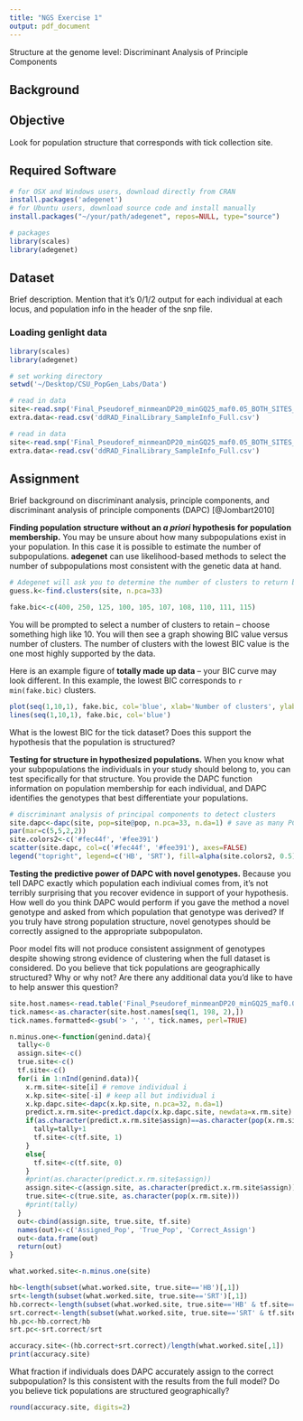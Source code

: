 ```yaml
---
title: "NGS Exercise 1"
output: pdf_document
---
```

Structure at the genome level: Discriminant Analysis of Principle Components

## Background



## Objective 

Look for population structure that corresponds with tick collection site.

## Required Software

```r
# for OSX and Windows users, download directly from CRAN
install.packages('adegenet')
# for Ubuntu users, download source code and install manually
install.packages("~/your/path/adegenet", repos=NULL, type="source")

# packages
library(scales)
library(adegenet)
```

## Dataset

Brief description. Mention that it's 0/1/2 output for each individual at each locus, and population info in the header of the snp file.

<!--- Execute the R code but don't show it because it prints too many messages to the output -->
### Loading genlight data
```r
library(scales)
library(adegenet)

# set working directory
setwd('~/Desktop/CSU_PopGen_Labs/Data')

# read in data
site<-read.snp('Final_Pseudoref_minmeanDP20_minGQ25_maf0.05_BOTH_SITES_host_filtered_only_maxmissing0.75_MERGED_FOR_ADEGENET.finalSNPs_site.snp')
extra.data<-read.csv('ddRAD_FinalLibrary_SampleInfo_Full.csv')
```

<!--- Show the R code but don't execute it -->

```r
# read in data
site<-read.snp('Final_Pseudoref_minmeanDP20_minGQ25_maf0.05_BOTH_SITES_host_filtered_only_maxmissing0.75_MERGED_FOR_ADEGENET.finalSNPs_site.snp')
extra.data<-read.csv('ddRAD_FinalLibrary_SampleInfo_Full.csv')
```

## Assignment

Brief background on discriminant analysis, principle components, and discriminant analysis of principle components (DAPC) [@Jombart2010]

**Finding population structure without an *a priori* hypothesis for population membership.**
You may be unsure about how many subpopulations exist in your population. In this case it is possible to estimate the number of subpopulations. **adegenet** can use likelihood-based methods to select the number of subpopulations most consistent with the genetic data at hand.


```r
# Adegenet will ask you to determine the number of clusters to return based on the BIC value
guess.k<-find.clusters(site, n.pca=33)

```

```r
fake.bic<-c(400, 250, 125, 100, 105, 107, 108, 110, 111, 115)
```

You will be prompted to select a number of clusters to retain -- choose something high like 10. You will then see a graph showing BIC value versus number of clusters. The number of clusters with the lowest BIC value is the one most highly supported by the data. 

Here is an example figure of **totally made up data** -- your BIC curve may look different. In this example, the lowest BIC corresponds to `r min(fake.bic)` clusters.

```r
plot(seq(1,10,1), fake.bic, col='blue', xlab='Number of clusters', ylab='BIC', main='Value of BIC\nversus number of clusters')
lines(seq(1,10,1), fake.bic, col='blue')
```

What is the lowest BIC for the tick dataset? Does this support the hypothesis that the population is structured?

**Testing for structure in hypothesized populations.**
When you know what your subpopulations the individuals in your study should belong to, you can test specifically for that structure. You provide the DAPC function information on population membership for each individual, and DAPC identifies the genotypes that best differentiate your populations.

```r
# discriminant analysis of principal components to detect clusters
site.dapc<-dapc(site, pop=site@pop, n.pca=33, n.da=1) # save as many PCs as possible
par(mar=c(5,5,2,2))
site.colors2<-c('#fec44f', '#fee391')
scatter(site.dapc, col=c('#fec44f', '#fee391'), axes=FALSE)
legend("topright", legend=c('HB', 'SRT'), fill=alpha(site.colors2, 0.5), bty='n')
```

**Testing the predictive power of DAPC with novel genotypes.**
Because you tell DAPC exactly which population each indiviual comes from, it's not terribly surprising that you recover evidence in support of your hypothesis. How well do you think DAPC would perform if you gave the method a novel genotype and asked from which population that genotype was derived? If you truly have strong population structure, novel genotypes should be correctly assigned to the appropriate subpopulaton.

Poor model fits will not produce consistent assignment of genotypes despite showing strong evidence of clustering when the full dataset is considered. Do you believe that tick populations are geographically structured? Why or why not? Are there any additional data you'd like to have to help answer this question?

<!--- Write a function students can source and use to do the n-1 predictive sampling. -->

<!--- note: cacheing (sp?) only works when you haven't modified the code! do any plotting in a separate code chunk to avoid redoing the computation -->
```r
site.host.names<-read.table('Final_Pseudoref_minmeanDP20_minGQ25_maf0.05_BOTH_SITES_host_filtered_only_maxmissing0.75_MERGED_FOR_ADEGENET.finalSNPs_site_and_host.snp', skip=6, sep="\n")
tick.names<-as.character(site.host.names[seq(1, 198, 2),])
tick.names.formatted<-gsub('> ', '', tick.names, perl=TRUE)

n.minus.one<-function(genind.data){
  tally<-0
  assign.site<-c()
  true.site<-c()
  tf.site<-c()
  for(i in 1:nInd(genind.data)){
    x.rm.site<-site[i] # remove individual i
    x.kp.site<-site[-i] # keep all but individual i
    x.kp.dapc.site<-dapc(x.kp.site, n.pca=32, n.da=1)
    predict.x.rm.site<-predict.dapc(x.kp.dapc.site, newdata=x.rm.site)
    if(as.character(predict.x.rm.site$assign)==as.character(pop(x.rm.site))){
      tally=tally+1
      tf.site<-c(tf.site, 1)
    }
    else{
      tf.site<-c(tf.site, 0)
    }
    #print(as.character(predict.x.rm.site$assign))
    assign.site<-c(assign.site, as.character(predict.x.rm.site$assign))
    true.site<-c(true.site, as.character(pop(x.rm.site)))
    #print(tally)
  }
  out<-cbind(assign.site, true.site, tf.site)
  names(out)<-c('Assigned_Pop', 'True_Pop', 'Correct_Assign')
  out<-data.frame(out)
  return(out)
}

what.worked.site<-n.minus.one(site)

hb<-length(subset(what.worked.site, true.site=='HB')[,1])
srt<-length(subset(what.worked.site, true.site=='SRT')[,1])
hb.correct<-length(subset(what.worked.site, true.site=='HB' & tf.site=='1')[,1])
srt.correct<-length(subset(what.worked.site, true.site=='SRT' & tf.site=='1')[,1])
hb.pc<-hb.correct/hb
srt.pc<-srt.correct/srt

accuracy.site<-(hb.correct+srt.correct)/length(what.worked.site[,1])
print(accuracy.site)
```

What fraction if individuals does DAPC accurately assign to the correct subpopulation? Is this consistent with the results from the full model? Do you believe tick populations are structured geographically?


```r
round(accuracy.site, digits=2)
```
